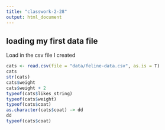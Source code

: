 ```yaml
---
title: "classwork-2-28"
output: html_document
---
```


## loading my first data file

Load in the csv file I created
```r
cats <- read.csv(file = "data/feline-data.csv", as.is = T)
cats
str(cats)
cats$weight
cats$weight + 2
typeof(cats$likes_string)
typeof(cats$weight)
typeof(cats$coat)
as.character(cats$coat) -> dd
dd
typeof(cats$coat)
```
